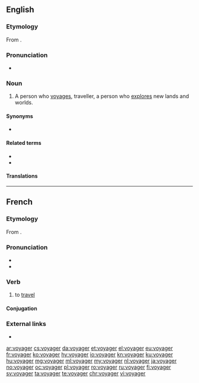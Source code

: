 ==English==
{{wikipedia|dab=voyager}}

===Etymology===
From {{af|en|voyage|-er|id2=agent noun}}.

===Pronunciation===
* {{audio|en-us-voyager.ogg|Audio (US)|lang=en}}

===Noun===
{{en-noun}}

# A person who [[voyage]]s, traveller, a person who [[explore]]s new lands and worlds.

====Synonyms====
* {{l|en|traveller}}

====Related terms====
* {{l|en|voyage}}
* {{l|en|voyageur}}

====Translations====
{{trans-see|traveller}}

----

==French==

===Etymology===
From {{m|fr|voyage}}.

===Pronunciation===
* {{audio|Fr-voyager.ogg|audio|lang=fr}}
* {{IPA|/vwa.ja.ʒe/|lang=fr}}

===Verb===
{{fr-verb}}

# to [[travel]]

====Conjugation====
{{fr-conj-auto}}

===External links===
* {{R:TLFi}}

[[ar:voyager]]
[[cs:voyager]]
[[da:voyager]]
[[et:voyager]]
[[el:voyager]]
[[eu:voyager]]
[[fr:voyager]]
[[ko:voyager]]
[[hy:voyager]]
[[io:voyager]]
[[kn:voyager]]
[[ku:voyager]]
[[hu:voyager]]
[[mg:voyager]]
[[ml:voyager]]
[[my:voyager]]
[[nl:voyager]]
[[ja:voyager]]
[[no:voyager]]
[[oc:voyager]]
[[pl:voyager]]
[[ro:voyager]]
[[ru:voyager]]
[[fi:voyager]]
[[sv:voyager]]
[[ta:voyager]]
[[te:voyager]]
[[chr:voyager]]
[[vi:voyager]]